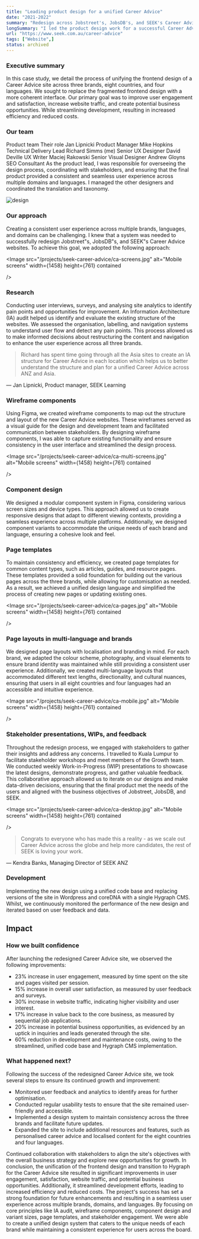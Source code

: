 ```yaml
---
title: "Leading product design for a unified Career Advice"
date: "2021-2022"
summary: "Redesign across Jobstreet's, JobsDB's, and SEEK's Career Advice"
longSummary: "I led the product design work for a successful Career Advice Site redesign across Jobstreet's, JobsDB's, and SEEK's brands, creating a seamless user experience across multiple domains and languages."
url: "https://www.seek.com.au/career-advice"
tags: ["Website",]
status: archived
---
```


### Executive summary
In this case study, we detail the process of unifying the frontend design of a Career Advice site across three brands, eight countries, and four languages. We sought to replace the fragmented frontend design with a more coherent interface. Our primary goal was to improve user engagement and satisfaction, increase website traffic, and create potential business opportunities. While streamlining development, resulting in increased efficiency and reduced costs.

<LinkPreview
  title="Career Advice"
  imageUrl="/projects/seek-career-advice/2024_CANDI_blog_Highest_Paying_Trades_in_Australia_1280x660.jpg"
  description="Career advice made for you. Sign in to get salary insights, job trend data and skills analysis personalised to your career."
  link="https://www.seek.com.au/career-advice"
/>

### Our team
Product team	Their role
Jan Lipnicki	Product Manager
Mike Hopkins	Technical Delivery Lead
Richard Simms (me)	Senior UX Designer
David Deville	UX Writer
Maciej Rakowski	Senior Visual Designer
Andrew Gloyns	SEO Consultant
As the product lead, I was responsible for overseeing the design process, coordinating with stakeholders, and ensuring that the final product provided a consistent and seamless user experience across multiple domains and languages. I managed the other designers and coordinated the translation and taxonomy.

<Image
  src="/projects/seek-career-advice/ca.jpg"
  alt="design"
  width={1458}
  height={761}
  contained
  size="lg"
/>

### Our approach
Creating a consistent user experience across multiple brands, languages, and domains can be challenging. I knew that a system was needed to successfully redesign Jobstreet"s, JobsDB"s, and SEEK"s Career Advice websites. To achieve this goal, we adopted the following approach:

<Image
  src="/projects/seek-career-advice/ca-screens.jpg"
  alt="Mobile screens"
  width={1458}
  height={761}
  contained

/>

### Research
Conducting user interviews, surveys, and analysing site analytics to identify pain points and opportunities for improvement. An Information Architecture (IA) audit helped us identify and evaluate the existing structure of the websites. We assessed the organisation, labelling, and navigation systems to understand user flow and detect any pain points. This process allowed us to make informed decisions about restructuring the content and navigation to enhance the user experience across all three brands.

> Richard has spent time going through all the Asia sites to create an IA structure for Career Advice in each location which helps us to better understand the structure and plan for a unified Career Advice across ANZ and Asia.

— Jan Lipnicki, Product manager, SEEK Learning

### Wireframe components
Using Figma, we created wireframe components to map out the structure and layout of the new Career Advice websites. These wireframes served as a visual guide for the design and development team and facilitated communication between stakeholders. By designing wireframe components, I was able to capture existing functionality and ensure consistency in the user interface and streamlined the design process.

<Image
  src="/projects/seek-career-advice/ca-multi-screens.jpg"
  alt="Mobile screens"
  width={1458}
  height={761}
  contained

/>

### Component design
We designed a modular component system in Figma, considering various screen sizes and device types. This approach allowed us to create responsive designs that adapt to different viewing contexts, providing a seamless experience across multiple platforms. Additionally, we designed component variants to accommodate the unique needs of each brand and language, ensuring a cohesive look and feel.

### Page templates
To maintain consistency and efficiency, we created page templates for common content types, such as articles, guides, and resource pages. These templates provided a solid foundation for building out the various pages across the three brands, while allowing for customisation as needed. As a result, we achieved a unified design language and simplified the process of creating new pages or updating existing ones.

<Image
  src="/projects/seek-career-advice/ca-pages.jpg"
  alt="Mobile screens"
  width={1458}
  height={761}
  contained

/>

### Page layouts in multi-language and brands
We designed page layouts with localisation and branding in mind. For each brand, we adapted the colour scheme, photography, and visual elements to ensure brand identity was maintained while still providing a consistent user experience. Additionally, we created multi-language layouts that accommodated different text lengths, directionality, and cultural nuances, ensuring that users in all eight countries and four languages had an accessible and intuitive experience.

<Image
  src="/projects/seek-career-advice/ca-mobile.jpg"
  alt="Mobile screens"
  width={1458}
  height={761}
  contained

/>

### Stakeholder presentations, WIPs, and feedback
Throughout the redesign process, we engaged with stakeholders to gather their insights and address any concerns. I travelled to Kuala Lumpur to facilitate stakeholder workshops and meet members of the Growth team. We conducted weekly Work-in-Progress (WIP) presentations to showcase the latest designs, demonstrate progress, and gather valuable feedback. This collaborative approach allowed us to iterate on our designs and make data-driven decisions, ensuring that the final product met the needs of the users and aligned with the business objectives of Jobstreet, JobsDB, and SEEK.

<Image
  src="/projects/seek-career-advice/ca-desktop.jpg"
  alt="Mobile screens"
  width={1458}
  height={761}
  contained

/>

> Congrats to everyone who has made this a reality - as we scale out Career Advice across the globe and help more candidates, the rest of SEEK is loving your work.

— Kendra Banks, Managing Director of SEEK ANZ

### Development
Implementing the new design using a unified code base and replacing versions of the site in Wordpress and coreDNA with a single Hygraph CMS. Whilst, we continuously monitored the performance of the new design and iterated based on user feedback and data.

## Impact
### How we built confidence
After launching the redesigned Career Advice site, we observed the following improvements:
- 23% increase in user engagement, measured by time spent on the site and pages visited per session.
- 15% increase in overall user satisfaction, as measured by user feedback and surveys.
- 30% increase in website traffic, indicating higher visibility and user interest.
- 17% increase in value back to the core business, as measured by sequential job applications. 
- 20% increase in potential business opportunities, as evidenced by an uptick in inquiries and leads generated through the site.
- 60% reduction in development and maintenance costs, owing to the streamlined, unified code base and Hygraph CMS implementation.

### What happened next?
Following the success of the redesigned Career Advice site, we took several steps to ensure its continued growth and improvement:
- Monitored user feedback and analytics to identify areas for further optimisation. 
- Conducted regular usability tests to ensure that the site remained user-friendly and accessible.
- Implemented a design system to maintain consistency across the three brands and facilitate future updates.
- Expanded the site to include additional resources and features, such as personalised career advice and localised content for the eight countries and four languages.

Continued collaboration with stakeholders to align the site's objectives with the overall business strategy and explore new opportunities for growth.
In conclusion, the unification of the frontend design and transition to Hygraph for the Career Advice site resulted in significant improvements in user engagement, satisfaction, website traffic, and potential business opportunities. Additionally, it streamlined development efforts, leading to increased efficiency and reduced costs. The project's success has set a strong foundation for future enhancements and resulting in a seamless user experience across multiple brands, domains, and languages. By focusing on core principles like IA audit, wireframe components, component design and variant sizes, page templates, and stakeholder engagement. We were able to create a unified design system that caters to the unique needs of each brand while maintaining a consistent experience for users across the board.